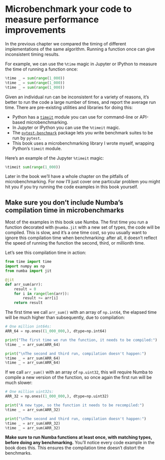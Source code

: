 # Microbenchmark your code to measure performance improvements

In the previous chapter we compared the timing of different implementations of the same algorithm.
Running a function once can give inconsistent timing results.

For example, we can use the `%time` magic in Jupyter or IPython to measure the time of running a function once:

```python
%time _ = sum(range(1_000))
%time _ = sum(range(1_000))
%time _ = sum(range(1_000))
```

Given an individual run can be inconsistent for a variety of reasons, it's better to run the code a large number of times, and report the average run time.
There are pre-existing utilities and libraries for doing this:

* Python has a [`timeit`](https://docs.python.org/3/library/timeit.html) module you can use for command-line or API-based microbenchmarking.
* In Jupyter or IPython you can use the `%timeit` magic.
* The [`pytest-benchmark`](https://pypi.org/project/pytest-benchmark/) package lets you write benchmark suites to be run by `pytest`.
* This book uses a microbenchmarking library I wrote myself, wrapping Python's `timeit` module.

Here's an example of the Jupyter `%timeit` magic:

```python
%timeit sum(range(1_000))
```

Later in the book we'll have a whole chapter on the pitfalls of microbenchmarking.
For now I'll just cover one particular problem you might hit you if you try running the code examples in this book yourself.

## Make sure you don't include Numba's compilation time in microbenchmarks

Most of the examples in this book use Numba.
The first time you run a function decorated with `@numba.jit` with a new set of types, the code will be compiled.
This is slow, and it's a one time cost, so you usually want to ignore this compilation time when benchmarking: after all, it doesn't reflect the speed of running the function the second, third, or millionth time.

Let's see this compilation time in action:

```python
from time import time
import numpy as np
from numba import jit

@jit
def arr_sum(arr):
    result = 0
    for i in range(len(arr)):
        result += arr[i]
    return result
```

The first time we call `arr_sum()` with an array of `np.int64`, the elapsed time will be much higher than subsequently, due to compilation:

```python
# One million int64s:
ARR_64 = np.ones((1_000_000,), dtype=np.int64)

print("The first time we run the function, it needs to be compiled:")
%time _ = arr_sum(ARR_64)

print("\nThe second and third run, compilation doesn't happen:")
%time _ = arr_sum(ARR_64)
%time _ = arr_sum(ARR_64)
```

If we call `arr_sum()` with an array of `np.uint32`, this will require Numba to compile a new version of the function, so once again the first run will be much slower:

```python
# One million uint32s:
ARR_32 = np.ones((1_000_000,), dtype=np.uint32)

print("A new type, so the function it needs to be recompiled:")
%time _ = arr_sum(ARR_32)

print("\nThe second and third run, compilation doesn't happen:")
%time _ = arr_sum(ARR_32)
%time _ = arr_sum(ARR_32)
```

**Make sure to run Numba functions at least once, with matching types, before doing any benchmarking.**
You'll notice every code example in the book does this.
This ensures the compilation time doesn't distort the benchmarks.
